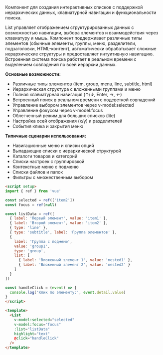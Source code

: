 Компонент для создания интерактивных списков с поддержкой иерархических данных, клавиатурной навигации и функциональности поиска.

List управляет отображением структурированных данных с возможностью навигации, выбора элементов и взаимодействия через клавиатуру и мышь. Компонент поддерживает различные типы элементов (обычные элементы, группы, меню, разделители, подзаголовки, HTML-контент), автоматически обрабатывает сложные иерархические структуры и предоставляет интуитивную навигацию. Встроенная система поиска работает в реальном времени с выделением совпадений по всей иерархии данных.

**Основные возможности:**

- Различные типы элементов (item, group, menu, line, subtitle, html)
- Иерархическая структура с вложенными группами и меню
- Полная клавиатурная навигация (↑/↓, Enter, →, ←)
- Встроенный поиск в реальном времени с подсветкой совпадений
- Управление выбором элементов через v-model:selected
- Управление фокусом через v-model:focus
- Облегченный режим для больших списков (lite)
- Настройка осей отображения (x/y) и разделителей
- События клика и закрытия меню

**Типичные сценарии использования:**

- Навигационные меню и списки опций
- Выпадающие списки с иерархической структурой
- Каталоги товаров и категорий
- Списки настроек с группировкой
- Контекстные меню с подменю
- Списки файлов и папок
- Фильтры с множественным выбором

```html
<script setup>
import { ref } from 'vue'

const selected = ref(['item2'])
const focus = ref(null)

const listData = ref([
  { label: 'Первый элемент', value: 'item1' },
  { label: 'Второй элемент', value: 'item2' },
  { type: 'line' },
  { type: 'subtitle', label: 'Группа элементов' },
  {
    label: 'Группа с подменю',
    value: 'group1',
    type: 'group',
    list: [
      { label: 'Вложенный элемент 1', value: 'nested1' },
      { label: 'Вложенный элемент 2', value: 'nested2' }
    ]
  }
])

const handleClick = (event) => {
  console.log('Клик по элементу:', event.detail.value)
}
</script>

<template>
  <List
    v-model:selected="selected"
    v-model:focus="focus"
    :list="listData"
    highlight="text"
    @click="handleClick"
  />
</template>
```
